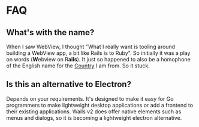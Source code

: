 # FAQ

## What's with the name?

When I saw WebView, I thought "What I really want is tooling around building a WebView app, a bit like Rails is to Ruby". So initially it was a play on words (**W**ebview on R**ails**). It just so happened to also be a homophone of the English name for the [Country](https://en.wikipedia.org/wiki/Wales) I am from. So it stuck.

## Is this an alternative to Electron?

Depends on your requirements. It's designed to make it easy for Go programmers to make lightweight desktop applications or add a frontend to their existing applications. Wails v2 does offer native elements such as menus and dialogs, so it is becoming a lightweight electron alternative.
